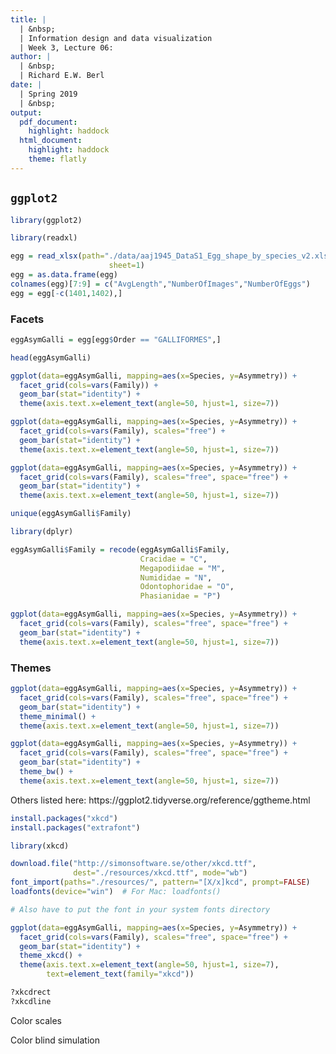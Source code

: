 ```yaml
---
title: |
  | &nbsp;
  | Information design and data visualization
  | Week 3, Lecture 06:
author: |
  | &nbsp;
  | Richard E.W. Berl
date: |
  | Spring 2019
  | &nbsp;
output:
  pdf_document:
    highlight: haddock
  html_document:
    highlight: haddock
    theme: flatly
---
```


## `ggplot2`

```r
library(ggplot2)
```

```r
library(readxl)

egg = read_xlsx(path="./data/aaj1945_DataS1_Egg_shape_by_species_v2.xlsx",
                      sheet=1)
egg = as.data.frame(egg)
colnames(egg)[7:9] = c("AvgLength","NumberOfImages","NumberOfEggs")
egg = egg[-c(1401,1402),]
```


### Facets

```r
eggAsymGalli = egg[egg$Order == "GALLIFORMES",]
```

```r
head(eggAsymGalli)
```

```r
ggplot(data=eggAsymGalli, mapping=aes(x=Species, y=Asymmetry)) +
  facet_grid(cols=vars(Family)) +
  geom_bar(stat="identity") +
  theme(axis.text.x=element_text(angle=50, hjust=1, size=7))
```

```r
ggplot(data=eggAsymGalli, mapping=aes(x=Species, y=Asymmetry)) +
  facet_grid(cols=vars(Family), scales="free") +
  geom_bar(stat="identity") +
  theme(axis.text.x=element_text(angle=50, hjust=1, size=7))
```

```r
ggplot(data=eggAsymGalli, mapping=aes(x=Species, y=Asymmetry)) +
  facet_grid(cols=vars(Family), scales="free", space="free") +
  geom_bar(stat="identity") +
  theme(axis.text.x=element_text(angle=50, hjust=1, size=7))
```

```r
unique(eggAsymGalli$Family)
```

```r
library(dplyr)

eggAsymGalli$Family = recode(eggAsymGalli$Family,
                             Cracidae = "C",
                             Megapodiidae = "M",
                             Numididae = "N",
                             Odontophoridae = "O",
                             Phasianidae = "P")
```

```r
ggplot(data=eggAsymGalli, mapping=aes(x=Species, y=Asymmetry)) +
  facet_grid(cols=vars(Family), scales="free", space="free") +
  geom_bar(stat="identity") +
  theme(axis.text.x=element_text(angle=50, hjust=1, size=7))
```



### Themes

```r
ggplot(data=eggAsymGalli, mapping=aes(x=Species, y=Asymmetry)) +
  facet_grid(cols=vars(Family), scales="free", space="free") +
  geom_bar(stat="identity") +
  theme_minimal() +
  theme(axis.text.x=element_text(angle=50, hjust=1, size=7))
```

```r
ggplot(data=eggAsymGalli, mapping=aes(x=Species, y=Asymmetry)) +
  facet_grid(cols=vars(Family), scales="free", space="free") +
  geom_bar(stat="identity") +
  theme_bw() +
  theme(axis.text.x=element_text(angle=50, hjust=1, size=7))
```

Others listed here: https://ggplot2.tidyverse.org/reference/ggtheme.html

```r
install.packages("xkcd")
install.packages("extrafont")
```

```r
library(xkcd)
```

```r
download.file("http://simonsoftware.se/other/xkcd.ttf",
              dest="./resources/xkcd.ttf", mode="wb")
font_import(paths="./resources/", pattern="[X/x]kcd", prompt=FALSE)
loadfonts(device="win")  # For Mac: loadfonts()

# Also have to put the font in your system fonts directory
```


```r
ggplot(data=eggAsymGalli, mapping=aes(x=Species, y=Asymmetry)) +
  facet_grid(cols=vars(Family), scales="free", space="free") +
  geom_bar(stat="identity") +
  theme_xkcd() +
  theme(axis.text.x=element_text(angle=50, hjust=1, size=7),
        text=element_text(family="xkcd"))
```

```r
?xkcdrect
?xkcdline
```



Color scales

Color blind simulation